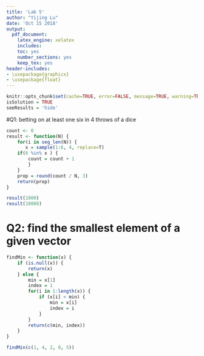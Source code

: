 ```yaml
---
title: 'Lab 5'
author: "Yijing Lu"
date: 'Oct 15 2018'
output:
  pdf_document:
    latex_engine: xelatex
    includes:
    toc: yes
    number_sections: yes
    keep_tex: yes
header-includes: 
- \usepackage{graphicx}
- \usepackage{float}
---
```


```r
knitr::opts_chunk$set(cache=TRUE, error=FALSE, message=TRUE, warning=TRUE)
isSolution = TRUE
seeResults = 'hide'
```

#Q1: betting on at least one six in 4 throws of a dice
```r
count <- 0
result <- function(N) {
    for(i in seq_len(N)) {
       x = sample(1:6, 4, replace=T)
    if(6 %in% x ) {
        count = count + 1
        } 
    }
    prop = round(count / N, 3)
    return(prop)
}

result(1000)
result(10000)
```

# Q2: find the smallest element of a given vector
```r
findMin <- function(x) {
    if (is.null(x)) {
        return(x)
    } else {
        min = x[1]
        index = 1
        for(i in 1:length(x)) {
            if (x[i] < min) {
                min = x[i]
                index = i
            }
        }
        return(c(min, index))
    }
}

findMin(c(1, 4, 2, 0, 5))
```
